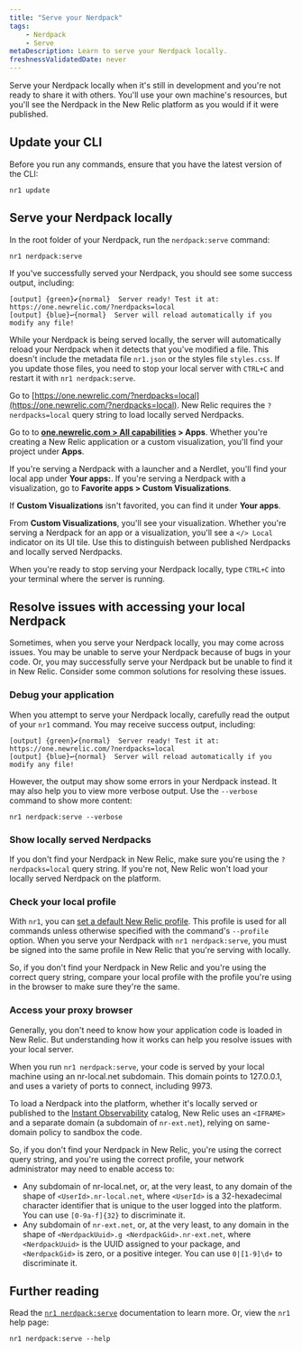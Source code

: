 ```yaml
---
title: "Serve your Nerdpack"
tags:
    - Nerdpack 
    - Serve
metaDescription: Learn to serve your Nerdpack locally.
freshnessValidatedDate: never
---
```


Serve your Nerdpack locally when it's still in development and you're not ready to share it with others. You'll use your own machine's resources, but you'll see the Nerdpack in the New Relic platform as you would if it were published.


## Update your CLI

Before you run any commands, ensure that you have the latest version of the CLI:

```shell
nr1 update
```

## Serve your Nerdpack locally

<Steps>

<Step>

In the root folder of your Nerdpack, run the `nerdpack:serve` command:


```shell
nr1 nerdpack:serve
```

If you've successfully served your Nerdpack, you should see some success output, including:

```shell
[output] {green}✔{normal}  Server ready! Test it at: https://one.newrelic.com/?nerdpacks=local
[output] {blue}↩{normal}  Server will reload automatically if you modify any file!
```


While your Nerdpack is being served locally, the server will automatically reload your Nerdpack when it detects that you've modified a file. This doesn't include the metadata file `nr1.json` or the styles file `styles.css`. If you update those files, you need to stop your local server with `CTRL+C` and restart it with `nr1 nerdpack:serve`.

</Step>

<Step>

Go to [https://one.newrelic.com/?nerdpacks=local](https://one.newrelic.com/?nerdpacks=local). New Relic requires the `?nerdpacks=local` query string to load locally served Nerdpacks.

</Step>

<Step>

Go to to <DNT>**[one.newrelic.com > All capabilities](https://one.newrelic.com/all-capabilities) > Apps**</DNT>. Whether you're creating a New Relic application or a custom visualization, you'll find your project under <DNT>**Apps**</DNT>.

</Step>

<Step>

If you're serving a Nerdpack with a launcher and a Nerdlet, you'll find your local app under <DNT>**Your apps:**</DNT>. If you're serving a Nerdpack with a visualization, go to <DNT>**Favorite apps > Custom Visualizations**</DNT>.


<Callout variant="tip">

If **Custom Visualizations** isn't favorited, you can find it under **Your apps**.

</Callout>

From **Custom Visualizations**, you'll see your visualization. Whether you're serving a Nerdpack for an app or a visualization, you'll see a `</> Local` indicator on its UI tile. Use this to distinguish between published Nerdpacks and locally served Nerdpacks.

</Step>

<Step>

When you're ready to stop serving your Nerdpack locally, type `CTRL+C` into your terminal where the server is running.

</Step>

</Steps>

## Resolve issues with accessing your local Nerdpack

Sometimes, when you serve your Nerdpack locally, you may come across issues. You may be unable to serve your Nerdpack because of bugs in your code. Or, you may successfully serve your Nerdpack but be unable to find it in New Relic. Consider some common solutions for resolving these issues.

### Debug your application

When you attempt to serve your Nerdpack locally, carefully read the output of your `nr1` command. You may receive success output, including:


```shell
[output] {green}✔{normal}  Server ready! Test it at: https://one.newrelic.com/?nerdpacks=local
[output] {blue}↩{normal}  Server will reload automatically if you modify any file!
```

However, the output may show some errors in your Nerdpack instead. It may also help you to view more verbose output. Use the `--verbose` command to show more content:

```shell
nr1 nerdpack:serve --verbose
```


### Show locally served Nerdpacks

If you don't find your Nerdpack in New Relic, make sure you're using the `?nerdpacks=local` query string. If you're not, New Relic won't load your locally served Nerdpack on the platform.

### Check your local profile

With `nr1`, you can [set a default New Relic profile](/docs/new-relic-solutions/build-nr-ui/nr1-cli/nr1-common/#nr1-profiles). This profile is used for all commands unless otherwise specified with the command's `--profile` option. When you serve your Nerdpack with `nr1 nerdpack:serve`, you must be signed into the same profile in New Relic that you're serving with locally.

So, if you don't find your Nerdpack in New Relic and you're using the correct query string, compare your local profile with the profile you're using in the browser to make sure they're the same.

### Access your proxy browser

Generally, you don't need to know how your application code is loaded in New Relic. But understanding how it works can help you resolve issues with your local server.

When you run `nr1 nerdpack:serve`, your code is served by your local machine using an nr-local.net subdomain. This domain points to 127.0.0.1, and uses a variety of ports to connect, including 9973.

To load a Nerdpack into the platform, whether it's locally served or published to the [Instant Observability](https://newrelic.com/instant-observability) catalog, New Relic uses an `<IFRAME>` and a separate domain (a subdomain of `nr-ext.net`), relying on same-domain policy to sandbox the code.

So, if you don't find your Nerdpack in New Relic, you're using the correct query string, and you're using the correct profile, your network administrator may need to enable access to:

- Any subdomain of nr-local.net, or, at the very least, to any domain of the shape of `<UserId>.nr-local.net`, where `<UserId>` is a 32-hexadecimal character identifier that is unique to the user logged into the platform. You can use `[0-9a-f]{32}` to discriminate it.
- Any subdomain of `nr-ext.net`, or, at the very least, to any domain in the shape of `<NerdpackUuid>.g <NerdpackGid>.nr-ext.net`, where `<NerdpackUuid>` is the UUID assigned to your package, and `<NerdpackGid>` is zero, or a positive integer. You can use `0|[1-9]\d+` to discriminate it.

## Further reading

Read the [`nr1 nerdpack:serve`](/explore-docs/nr1-nerdpack#nr1-nerdpackserve) documentation to learn more. Or, view the `nr1` help page:

```shell
nr1 nerdpack:serve --help
```

